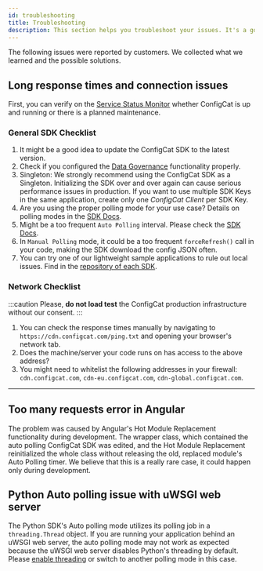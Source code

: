 ```yaml
---
id: troubleshooting
title: Troubleshooting
description: This section helps you troubleshoot your issues. It's a good idea to double check these before contacting support.
---
```


The following issues were reported by customers. We collected what we learned and the possible solutions.

## Long response times and connection issues

First, you can verify on the [Service Status Monitor](https://status.configcat.com) whether ConfigCat is up and running or there is a planned maintenance.

### General SDK Checklist

1. It might be a good idea to update the ConfigCat SDK to the latest version.
1. Check if you configured the [Data Governance](/advanced/data-governance) functionality properly.
1. Singleton: We strongly recommend using the ConfigCat SDK as a Singleton. Initializing the SDK over and over again can cause serious performance issues in production. If you want to use multiple SDK Keys in the same application, create only one _ConfigCat Client_ per SDK Key.
1. Are you using the proper polling mode for your use case? Details on polling modes in the [SDK Docs](/sdk-reference/overview).
1. Might be a too frequent `Auto Polling` interval. Please check the [SDK Docs](/sdk-reference/overview).
1. In `Manual Polling` mode, it could be a too frequent `forceRefresh()` call in your code, making the SDK download the config JSON often.
1. You can try one of our lightweight sample applications to rule out local issues. Find in the [repository of each SDK](https://github.com/configcat).

### Network Checklist

:::caution
Please, **do not load test** the ConfigCat production infrastructure without our consent.
:::

1. You can check the response times manually by navigating to `https://cdn.configcat.com/ping.txt` and opening your browser's network tab.
1. Does the machine/server your code runs on has access to the above address?
1. You might need to whitelist the following addresses in your firewall: `cdn.configcat.com`, `cdn-eu.configcat.com`, `cdn-global.configcat.com`.

---

## Too many requests error in Angular

The problem was caused by Angular's Hot Module Replacement functionality during development. The wrapper class, which contained the auto polling ConfigCat SDK was edited, and the Hot Module Replacement reinitialized the whole class without releasing the old, replaced module's Auto Polling timer.
We believe that this is a really rare case, it could happen only during development.

## Python Auto polling issue with uWSGI web server

The Python SDK's Auto polling mode utilizes its polling job in a `threading.Thread` object. If you are running your application behind an uWSGI web server, the auto polling mode may not work as expected because the uWSGI web server disables Python's threading by default. Please [enable threading](https://uwsgi-docs.readthedocs.io/en/latest/Options.html#enable-threads) or switch to another polling mode in this case.
